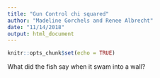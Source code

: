 ```yaml
---
title: "Gun Control chi squared"
author: "Madeline Gorchels and Renee Albrecht"
date: "11/14/2018"
output: html_document
---
```


```r
knitr::opts_chunk$set(echo = TRUE)
```

What did the fish say when it swam into a wall? 

